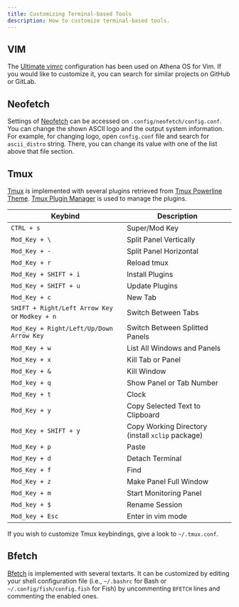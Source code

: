 ```yaml
---
title: Customizing Terminal-based Tools
description: How to customize terminal-based tools.
---
```


## VIM

The [Ultimate vimrc](https://github.com/amix/vimrc) configuration has been used on Athena OS for Vim. If you would like to customize it, you can search for similar projects on GitHub or GitLab.

## Neofetch

Settings of [Neofetch](https://github.com/dylanaraps/neofetch) can be accessed on `.config/neofetch/config.conf`. You can change the shown ASCII logo and the output system information. For example, for changing logo, open `config.conf` file and search for `ascii_distro` string. There, you can change its value with one of the list above that file section.

## Tmux

[Tmux](https://github.com/tmux/tmux) is implemented with several plugins retrieved from [Tmux Powerline Theme](https://github.com/wfxr/tmux-power). [Tmux Plugin Manager](https://github.com/tmux-plugins/tpm) is used to manage the plugins.

| Keybind | Description |
| ------- | ----------- |
| `CTRL + s`| Super/Mod Key |
| `Mod_Key + \` | Split Panel Vertically |
| `Mod_Key + -` | Split Panel Horizontal |
| `Mod_Key + r` | Reload tmux |
| `Mod_Key + SHIFT + i` | Install Plugins | 
| `Mod_Key + SHIFT + u` | Update Plugins |
| `Mod_Key + c` | New Tab |
| `SHIFT + Right/Left Arrow Key` or `Modkey + n` | Switch Between Tabs |
| `Mod_Key + Right/Left/Up/Down Arrow Key` | Switch Between Splitted Panels |
| `Mod_Key + w` | List All Windows and Panels |
| `Mod_Key + x` | Kill Tab or Panel |
| `Mod_Key + &` | Kill Window |
| `Mod_key + q` | Show Panel or Tab Number |
| `Mod_Key + t` | Clock |
| `Mod_Key + y` | Copy Selected Text to Clipboard |
| `Mod_Key + SHIFT + y` | Copy Working Directory (install `xclip` package) |
| `Mod_Key + p` | Paste |
| `Mod_Key + d` | Detach Terminal |
| `Mod_Key + f` | Find |
| `Mod_Key + z` | Make Panel Full Window |
| `Mod_Key + m` | Start Monitoring Panel |
| `Mod_key + $` | Rename Session |
| `Mod_key + Esc` | Enter in vim mode|

If you wish to customize Tmux keybindings, give a look to `~/.tmux.conf`.

## Bfetch

[Bfetch](https://github.com/NNBnh/bfetch) is implemented with several textarts. It can be customized by editing your shell configuration file (i.e., `~/.bashrc` for Bash or `~/.config/fish/config.fish` for Fish) by uncommenting `BFETCH` lines and commenting the enabled ones.